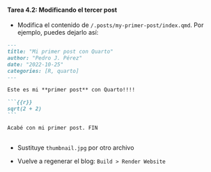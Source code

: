 ::: {.callout-important icon="false"}
#### Tarea 4.2: Modificando el tercer post

- Modifica el contenido de `/.posts/my-primer-post/index.qmd`. Por ejemplo, puedes dejarlo así:


````markdown
---
title: "Mi primer post con Quarto"
author: "Pedro J. Pérez"
date: "2022-10-25"
categories: [R, quarto]
---

Este es mi **primer post** con Quarto!!!!

```{{r}}
sqrt(2 + 2)
```

Acabé con mi primer post. FIN
  
````

- Sustituye `thumbnail.jpg` por otro archivo


- Vuelve a regenerar el blog: `Build > Render Website`
:::

